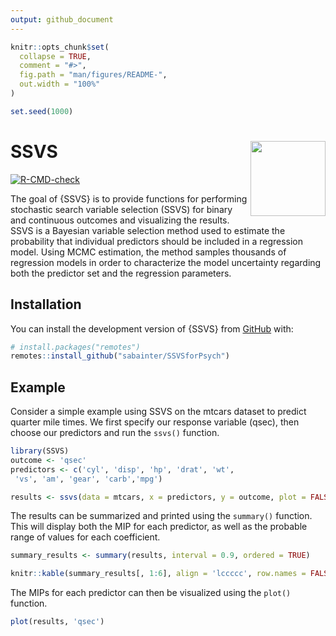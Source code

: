 ```yaml
---
output: github_document
---
```


<!-- README.md is generated from README.Rmd. Please edit that file -->

```r
knitr::opts_chunk$set(
  collapse = TRUE,
  comment = "#>",
  fig.path = "man/figures/README-",
  out.width = "100%"
)

set.seed(1000)
```

# SSVS <img src="man/figures/logo.png" align="right" width="120" />

<!-- badges: start -->
[![R-CMD-check](https://github.com/sabainter/SSVSforPsych/workflows/R-CMD-check/badge.svg)](https://github.com/sabainter/SSVSforPsych/actions)
<!-- badges: end -->

The goal of {SSVS} is to provide functions for performing stochastic search variable selection (SSVS) 
for binary and continuous outcomes and visualizing the results. 
SSVS is a Bayesian variable selection method used to estimate the probability 
that individual predictors should be included in a regression model. 
Using MCMC estimation, the method samples thousands of regression models 
in order to characterize the model uncertainty regarding both the predictor 
set and the regression parameters.

## Installation

You can install the development version of {SSVS} from [GitHub](https://github.com/) with:

``` r
# install.packages("remotes")
remotes::install_github("sabainter/SSVSforPsych")
```
## Example

Consider a simple example using SSVS on the mtcars dataset to predict quarter mile times. We first specify
our response variable (qsec), then choose our predictors and run the `ssvs()` function.

```r
library(SSVS)
outcome <- 'qsec'
predictors <- c('cyl', 'disp', 'hp', 'drat', 'wt',
 'vs', 'am', 'gear', 'carb','mpg')

results <- ssvs(data = mtcars, x = predictors, y = outcome, plot = FALSE)
```


The results can be summarized and printed using the `summary()` function. This will display both the MIP
for each predictor, as well as the probable range of values for each coefficient.

```r
summary_results <- summary(results, interval = 0.9, ordered = TRUE)
```


```r
knitr::kable(summary_results[, 1:6], align = 'lccccc', row.names = FALSE)
```

The MIPs for each predictor can then be visualized using the `plot()` function.

```r
plot(results, 'qsec')
```



